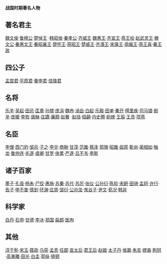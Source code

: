 '''战国时期著名人物'''

==著名君主==
[[魏文侯|魏文侯]]·[[鲁穆公|鲁穆公]]·[[楚悼王|楚悼王]] ·[[韩昭侯|韩昭侯]]·[[秦孝公|秦孝公]]·[[齐威王|齐威王]]·[[魏惠王|魏惠王]]·[[齐宣王|齐宣王]]·[[燕王哙|燕王哙]]·[[赵武灵王|赵武灵王]]·[[滕文公|滕文公]]·[[秦惠文王|秦惠文王]]·[[秦昭襄王|秦昭襄王]]·[[楚怀王|楚怀王]]·[[燕昭王|燕昭王]]·[[楚威王|楚威王]]·[[齐湣王|齐湣王]]·[[宋康王|宋康王]]·[[周赧王|周赧王]]·[[燕王喜|燕王喜]]·[[秦王政|秦王政]]

==四公子==
[[孟尝君|孟尝君]]·[[平原君|平原君]]·[[春申君|春申君]]·[[信陵君|信陵君]]

==名将==
[[乐羊|乐羊]]·[[吴起|吴起]]·[[田忌|田忌]]·[[匡章|匡章]]·[[孙膑|孙膑]]·[[庞涓|庞涓]]·[[魏冉|魏冉]]·[[淖齿|淖齿]]·[[白起|白起]]·[[乐毅|乐毅]]·[[田单|田单]]·[[秦开|秦开]]·[[樗里疾|樗里疾]]·[[司马错|司马错]]·[[剧辛|剧辛]]·[[庞暖|庞暖]]·[[李牧|李牧]]·[[唐眛|唐眛]]·[[庄蹻|庄蹻]]·[[廉颇|廉颇]]·[[赵奢|赵奢]] ·[[赵括|赵括]]·[[桓齮|桓齮]]·[[内史腾|内史腾]]·[[尉缭|尉缭]]·[[王翦|王翦]]·[[王贲|王贲]]·[[项燕|项燕]]

==名臣==
[[李悝|李悝]]·[[西门豹|西门豹]]·[[邹忌|邹忌]]·[[子之|子之]]·[[李兑|李兑]]·[[商鞅|商鞅]]·[[甘茂|甘茂]]·[[范雎|范雎]]·[[蔡泽|蔡泽]]·[[郭隗|郭隗]]·[[昭雎|昭雎]]·[[屈原|屈原]]·[[靳尚|靳尚]]·[[蔺相如|蔺相如]]·[[触龙|触龙]]·[[鲁仲连|鲁仲连]]·[[毛遂|毛遂]]·[[虞卿|虞卿]]·[[甘罗|甘罗]]·[[俠累|俠累]]·[[严遂|严遂]]·[[吕不韦|吕不韦]]·[[李斯|李斯]]

==诸子百家==
[[墨子|墨子]]·[[孔伋|孔伋]]·[[杨朱|杨朱]]·[[尸佼|尸佼]]·[[惠施|惠施]]·[[苏秦|苏秦]]·[[苏代|苏代]]·[[苏厉|苏厉]]·[[张仪|张仪]]·[[公孙衍|公孙衍]]·[[陈轸_(战国时期纵横家)|陈轸]]·[[宋銒|宋銒]]·[[田骈|田骈]]·[[孟轲|孟轲]]·[[许行|许行]]·[[告子|告子]]·[[申不害|申不害]]·[[慎到|慎到]]·[[环渊|环渊]]·[[庄周|庄周]]·[[邹衍_(战国)|邹衍]]·[[公孙龙|公孙龙]]·[[鬼谷子|鬼谷子]]·[[尹文|尹文]]·[[荀况|荀况]]·[[韩非|韩非]]

==科学家==
[[白丹|白丹]]·[[石申|石申]]·[[甘德_(天文学家)|甘德]]·[[李冰|李冰]]·[[郑国_(战国人)|郑国]]·[[扁鹊|扁鹊]]·[[医呴|医呴]]

==其他==
[[淳于髡|淳于髡]]·[[宋玉|宋玉]]·[[聂政|聂政]]·[[乌获|乌获]]·[[孟贲|孟贲]]·[[任鄙|任鄙]]·[[宣太后|宣太后]]·[[君王后|君王后]]·[[赵姬|赵姬]]·[[太子丹|太子丹]]·[[侯嬴|侯嬴]]·[[朱亥|朱亥]]·[[嫪毐|嫪毐]]·[[荆轲|荆轲]]·[[高漸離|高漸離]]·[[田光|田光]]·[[白圭_(東周)|白圭]]·[[郭纵|郭纵]]·[[猗顿|猗顿]]